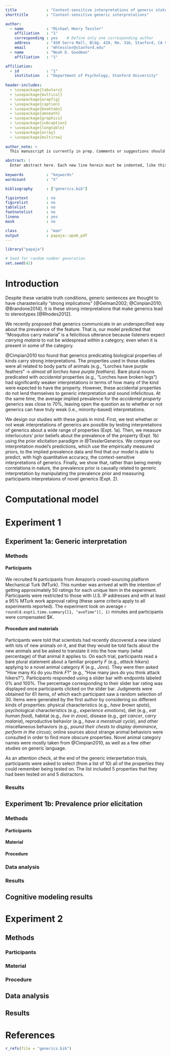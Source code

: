 ```yaml
---
title             : "Context-sensitive interpretations of generic statements"
shorttitle        : "Context-sensitive generic interpretations"

author: 
  - name          : "Michael Henry Tessler"
    affiliation   : "1"
    corresponding : yes    # Define only one corresponding author
    address       : "450 Serra Mall, Bldg. 420, Rm. 316, Stanford, CA 94305"
    email         : "mhtessler@stanford.edu"
  - name          : "Noah D. Goodman"
    affiliation   : "1"

affiliation:
  - id            : "1"
    institution   : "Department of Psychology, Stanford University"
    
header-includes:
  - \usepackage{tabularx}
  - \usepackage{multicol}
  - \usepackage{wrapfig}
  - \usepackage{caption}
  - \usepackage{booktabs}
  - \usepackage{amsmath}
  - \usepackage{graphicx}
  - \usepackage{subcaption}
  - \usepackage{longtable}
  - \usepackage{array}
  - \usepackage{multirow}
  
author_note: >
  This manuscript is currently in prep. Comments or suggestions should be directed to MH Tessler.

abstract: |
  Enter abstract here. Each new line herein must be indented, like this line.
  
keywords          : "keywords"
wordcount         : "X"

bibliography      : ["generics.bib"]

figsintext        : no
figurelist        : no
tablelist         : no
footnotelist      : no
lineno            : yes
mask              : no

class             : "man"
output            : papaja::apa6_pdf
---
```


```r
library("papaja")
```

```r
# Seed for random number generation
set.seed(42)
```

# Introduction


Despite these variable truth conditions, generic sentences are thought to have charasterically "strong implications" [@Gelman2002; @Cimpian2010; @Brandone2014].
It is these strong interpretations that make generics lead to stereotypes [@Rhodes2012].

We recently proposed that generics communicate in an underspecified way about the prevalence of the feature.
That is, our model predicted that "Mosquitos carry malaria" is a felicitious utterance because listeners expect *carrying malaria* to not be widespread within a category, even when it is present in some of the category. 

@Cimpian2010 too found that generics predicating biological properties of kinds carry strong interpretations. 
The properties used in those studies were all related to body parts of animals (e.g., "Lorches have purple feathers" $\rightarrow$ *almost all lorches have purple feathers*). 
Bare plural nouns predicated with *accidental* properties (e.g., "Lorches have broken legs") had significantly weaker interpretations in terms of how many of the kind were expected to have the property. 
However, these accidental properties do not lend themselves to generic interpretation and sound infelicitous. 
At the same time, the average implied prevalence for the *accidental property* generics was close to 70\%, leaving open the question as to whether or not generics can have truly weak (i.e., minority-based) interpretations.

We design our studies with these goals in mind.
First, we test whether or not weak interpretations of generics are possible by testing interpretations of generics about a wide range of properties (Expt. 1a). 
Then, we measure interlocutors' prior beliefs about the prevalence of the property (Expt. 1b) using the prior elicitation paradigm in @TesslerGenerics. 
We compare our interpretation model's predictions, which use the empirically measured priors, to the implied prevalence data and find that our model is able to predict, with high quantitative accuracy, the context-sensitive interpretations of generics. 
Finally, we show that, rather than being merely correlationa in nature, the prevalence prior is causally related to generic interpretation by manipulating the prevalence prior and measuring participants interpretaions of novel generics (Expt. 2). 

# Computational model

# Experiment 1

## Experiment 1a: Generic interpretation

### Methods

#### Participants

We recruited N participants from Amazon's crowd-sourcing platform Mechanical Turk (MTurk). 
This number was arrived at with the intention of getting approximately 50 ratings for each unique item in the experiment.
Participants were restricted to those with U.S. IP addresses and with at least a 95\% MTurk work approval rating (these same criteria apply to all experiments reported).
The experiment took on average `r round(d.expt1.time.summary[[1, "aveTime"]], 1)` minutes and participants were compensated \$K.

#### Procedure and materials

Participants were told that scientists had recently discovered a new island with lots of new animals on it, and that they would be told facts about the new animals and be asked to translate it into the how many (what percentage) of that animal it applies to.
On each trial, participants read a bare plural statement about a familiar property $F$ (e.g., *attack hikers*) applying to a novel animal category $K$ (e.g., *Javs*).
They were then asked "How many *Ks* do you think *F*?" (e.g., "How many javs do you think attack hikers?").
Participants responded using a slider bar with endpoints labeled 0\% and 100\%. 
The percentage corresponding to their slider bar rating was displayed once participants clicked on the slider bar.
Judgments were obtained for 61 items, of which each participant saw a random selection of 30. 
Items were generated by the first author by considering six different kinds of properties: physical characteristics (e.g., *have brown spots*), psychological characteristics (e.g., *experience emotions*), diet (e.g., *eat human food*), habitat (e.g., *live in zoos*), disease (e.g., *get cancer*, *carry malaria*), reproductive behavior (e.g., *have a menstrual cycle*), and other miscellaneous behaviors (e.g., *pound their chests to display dominance*, *perform in the circus*); online sources about strange animal behaviors were consulted in order to find more obscure properties. 
Novel animal category names were mostly taken from @Cimpian2010, as well as a few other studies on generic language. 

As an attention check, at the end of the generic interpertation trials, participants were asked to select (from a list of 10) all of the properties they could remember being tested on. 
The list included 5 properties that they had been tested on and 5 distractors. 

### Results

## Experiment 1b: Prevalence prior elicitation

### Methods

#### Participants

#### Material

#### Procedure

### Data analysis

### Results

## Cognitive modeling results

# Experiment 2

## Methods

### Participants

### Material

### Procedure

## Data analysis

## Results

# References


```r
r_refs(file = "generics.bib")
```

\setlength{\parindent}{-0.5in}
\setlength{\leftskip}{0.5in}

